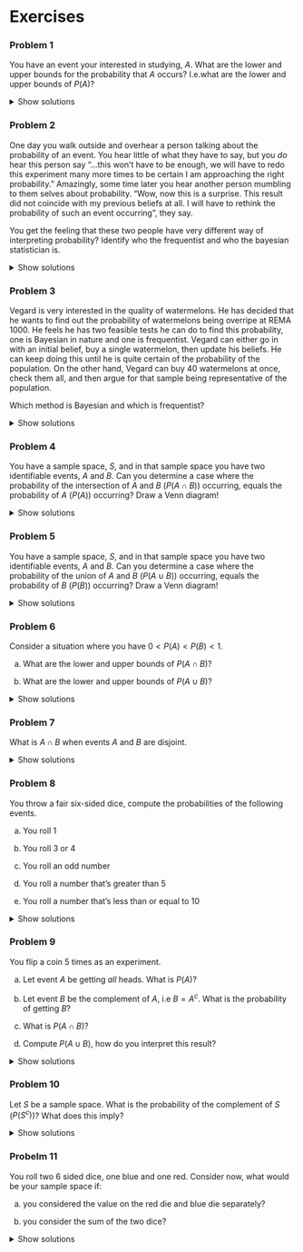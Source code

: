 # Exercises

### Problem 1

You have an event your interested in studying, $A$. What are the lower and upper bounds for the probability that $A$ occurs? I.e.what are the lower and upper bounds of $P(A)$?

<details>

<summary>Show solutions</summary>

By the definition of the probability of an event we know that it's bounded both from above and below. The upper bound being that $A$ is guaranteed, and the lower bound being that it is impossible. We represent this on the interval $[0,1]$. I.e. we know that the probability of even t $A$ occurring is between $0$ and $1$. More compact $P(A)\in[0,1]$

</details>

### Problem 2

One day you walk outside and overhear a person talking about the probability of an event. You hear little of what they have to say, but you *do* hear this person say "...this won't have to be enough, we will have to redo this experiment many more times to be certain I am approaching the right probability." Amazingly, some time later you hear another person mumbling to them selves about probability. "Wow, now this is a surprise. This result did not coincide with my previous beliefs at all. I will have to rethink the probability of such an event occurring", they say.

You get the feeling that these two people have very different way of interpreting probability? Identify who the frequentist and who the bayesian statistician is.

<details>

<summary>Show solutions</summary>

Here, person 1 is using frequentistic methods. Person 1's focus is entirely on getting in as many independent trials as possible to get a clear image of the probability of an event. Person 2 on the other hand has a completely different view. Person 2 obviously had an *initial belief* about the probability of an event, but after seeing a surprising result they were determined to *update* their beliefs about the probability of this event.

</details>

### Problem 3

Vegard is very interested in the quality of watermelons. He has decided that he wants to find out the probability of watermelons being overripe at REMA 1000. He feels he has two feasible tests he can do to find this probability, one is Bayesian in nature and one is frequentist. Vegard can either go in with an initial belief, buy a single watermelon, then update his beliefs. He can keep doing this until he is quite certain of the probability of the population. On the other hand, Vegard can buy 40 watermelons at once, check them all, and then argue for that sample being representative of the population.

Which method is Bayesian and which is frequentist?

<details>

<summary>Show solutions</summary>

The first option here is Bayesian. Vegard has an initial belief on the probability of the watermelons being overripe, and then he iterates and tries to make that more exact by checking one watermelon at the time.

The second option is a very typical frequentist test. From the whole population, a decent chunk is tested at once, in hope that it's a representative sample. In the representative sample overripe watermelons should have the same relative frequency as in the entire population.

</details>

### Problem 4

You have a sample space, $S$, and in that sample space you have two identifiable events, $A$ and $B$. Can you determine a case where the probability of the intersection of $A$ and $B$ ($P(A\cap B)$) occurring, equals the probability of $A$ ($P(A)$) occurring? Draw a Venn diagram!

<details>

<summary>Show solutions</summary>

Recall that the intersection of two events is when **they both** occur. I.e. for us to be in the intersection in a Venn diagram, both shapes have to cover the same area. There are infinitely variations here, but the important part is that $A$ must be **contained** within $B$. When this is the case, all of A will be intersected by $B$ (we say that $A$ is a *subset* of $B$, and the notation is $A\subseteq B$). In this case we get: $$P(A\cap B)=P(A)$$

</details>

### Problem 5

You have a sample space, $S$, and in that sample space you have two identifiable events, $A$ and $B$. Can you determine a case where the probability of the union of $A$ and $B$ ($P(A\cup B)$) occurring, equals the probability of $B$ ($P(B)$) occurring? Draw a Venn diagram!

<details>

<summary>Show solutions</summary>

Recall that the union of two events is when **either one or both** events occur. This means that all area covered by either $A$ or $B$ will be part of the union. We now want the probability of the union occurring to equal the probability of $B$ occurring. Since all area covered by either $A$ or $B$ is part of the union, we can have no excess are beyond $B$, i.e. $A$ should once again be a subset of $B$ ($A\subseteq B$). If this is the case we get: $$P(A\cup B)=P(B).$$

</details>

### Problem 6

Consider a situation where you have $0<P(A)<P(B)<1$.

a)  What are the lower and upper bounds of $P(A\cap B)$?

b)  What are the lower and upper bounds of $P(A\cup B)$?

<details>

<summary>Show solutions</summary>

a)  The intersection tells us that both $A$ and $B$ have to occur, and as such, we the *lower* one of the two gives us an upper bound, as the one event cant intersect with more than the cases where it itself occurs (draw a Venn diagram to confirm). We know nothing as to whether or not $A$ and $B$ are disjoint, and as this is still a possibility we may not have an intersection, this makes $0$ our lower bound. I.e. $$P(A\cap B)\in[0, P(A)]$$

b)  The union tells us that either $A$ or $B$ or both occurs. As all events where either one or both occurs, the unions lower bound is given by the *higher* of the two probabilities. We could also be in a situation where $A\cup B$ cover the whole sample space $S$, and in such a case we would have an upper bound of 1. I.e: $$P(A\cup B)\in[P(B),1]$$

</details>

### Problem 7

What is $A\cap B$ when events $A$ and $B$ are disjoint.

<details>

<summary>Show solutions</summary>

When the two events $A$ and $B$ are disjoint, there are no possible situation that would fit into the intersection $A \cap B$. In set notation we would write: $$A\cap B=\emptyset$$ where $\emptyset$ is called the empty set and denotes a set with no elements.

</details>


### Problem 8

You throw a fair six-sided dice, compute the probabilities of the following events.

a)  You roll 1

b)  You roll 3 or 4

c)  You roll an odd number

d)  You roll a number that's greater than 5

e)  You roll a number that's less than or equal to 10

<details>

<summary>Show solutions</summary>

A fair 6 sided die gives us the sample space $S=\{1,2,3,4,5,6\}$ with each respective outcome having the same probability to be tossed. i.e. if A is an event that denotes any one number being tossed, then: $$
P(A)=\frac{1}{6}$$

a)  Rolling a 1 is a single element in the sample space, i.e. $P(1)=\frac{1}{6}$

b)  3 and 4 constitute 2 possible disjoint outcomes, i.e. $$P(3\cup 4)=P(3)+P(4)=P\frac{1}{6}+\frac{1}{6}=\frac{2}{6}=\frac{1}{3}$$

c)  There are 3 different odd numbered outcomes

$$P(odd)=3\cdot\frac{1}{6}=\frac{1}{2}$$

d)  There is only one possible outcome greater than 5, namely 6. I.e.

$$ P(X>5)=P(6)=\frac{1}{6}$$

e)  Our sample space tells us we can only roll integers from 1 to 6, all of which are less than 10.

$$ P(X\leq10)=P(1\cup2\cup3\cup4\cup5\cup6)=\sum_{i=1}^6\frac{1}{6}=1$$

</details>

### Problem 9

You flip a coin 5 times as an experiment.

a)  Let event $A$ be getting *all* heads. What is $P(A)$?

b)  Let event $B$ be the complement of $A$, i.e $B=A^c$. What is the probability of getting $B$?

c)  What is $P(A\cap B)$?

d)  Compute $P(A \cup B)$, how do you interpret this result?

<details>

<summary>Show solutions</summary>

a)  We treat each coin flip as independent of all the others, we then also let the probability of getting heads be $P(H)=\frac{1}{2}$ for each coin toss. Since each toss is independent we can simply multiply them all together to find our final probability:

$$ P(A)=P(HHHHH)=\prod_{i=1}^5\frac{1}{2}=\left(\frac{1}{2}\right)^5=\frac{1}{2^5}=\frac{1}{32} $$

b)  $B$ being the complement of $A$ means that it will occur whenever $A$ *doesn't*. It's also simple to compute as we can use a nifty formula.

$$\begin{align}P(A^c)=1-P(A) \\
\Rightarrow P(B)=P(A^c)=1-P(A)=1-\frac{1}{32}=\frac{31}{32}
\end{align}$$

c)  Since $A$ and $B$ are *complements*, they are by definition *disjoint*, as at no point will both occur (no intersection!!!). As such, we get a clear implication that $A\cap B=\emptyset$ Following from this $P(A\cap B)=0$

d)  Finally we can compute the union. Recall that we have a formula for this.

$$P(A \cup B)=P(A)+P(B)-P(A\cap B) $$

We know all of the relevant probabilities needed for the computation.

$$ P(A \cup B)=\frac{1}{32}+\frac{31}{32}-0=1 $$

The probability of the union being 1 means that either $A$, $B$ or $A\cap B$ **will** occur. We already know, however that the events are disjoint, and as such there is no intersection. I.e. it's either $A$ or $B$ that \*\*must occur*. Interpretaing this we end up at the quite banal fact that when we do this experiment, we will* either\* end up with 5 heads, or we will not (any other permutation). In fact this situation illustrates a powerful concept concerning complements of events, being that if an event does *not* occur, then the complement *will* occur.

</details>

### Problem 10

Let $S$ be a sample space. What is the probability of the complement of $S$ ($P(S^c)$)? What does this imply?

<details>

<summary>Show solutions</summary>

We know from the axioms that $P(S)=1$, i.e. we can easily compute the complement.

$$ P(S^c)=1-P(S)=1-1=0 $$

This implies that the event of being within the sample space covers all other events. I.e. when we there is no chance of any event occurring that is not in the sample space.

</details>

### Probelm 11

You roll two 6 sided dice, one blue and one red. Consider now, what would be your sample space if:

a)  you considered the value on the red die and blue die separately?

b)  you consider the sum of the two dice?

<details>

<summary>Show solutions</summary>

a)  For every toss, we here have to consider two separate values, and we denote them as $(x,y)$. Each of the two dice can roll from 1 to 6. Adding it all together we can construct the sample space

$$ \begin{align*}S=\left\{(1,1), (1,2), (1,3), (1,4), (1,5), (1,6), \\
(2,1), (2,2), (2,3), (2,4), (2,5), (2,6), \\
(3,1), (3,2), (3,3), (3,4), (3,5), (3,6), \\
(4,1), (4,2), (4,3), (4,4), (4,5), (4,6), \\
(5,1), (5,2), (5,3), (5,4), (5,5), (5,6), \\
(6,1), (6,2), (6,3), (6,4), (6,5), (6,6) \right\}
\end{align*}$$

b)  We now consider the sum of the two dice. The lowest value is when both roll 1's, and the highest possible one is when both roll 6's. Every integer value between these two sums are achievable. We now end up with:

$$ S_{sum}=\{2, 3, 4, 5, 6, 7, 8, 9, 10, 11, 12\} $$

### Problem 12

You throw two dice.

a)  In how many outcomes is their sum less equals 6?

b)  What is the probability of getting a sum total of 2?

<details>

<summary>Show solutions</summary>

a)  If dice 1 rolls a 6, then the other dice will make the sum at least 7, i.e. no candidates. Dice 1 rolls 5, then we get 6 if dice 2 rolls 1, i.e. 1 candidate. Following similar logic if dice 1 rolls 1-4, then each produce 1 more candidate.

In total we end up with 5 outcomes that give us a sum of 6.

b)  For us to have a sum of 2, we need *both* dice to roll 1. i.e. there is only one outcome that nets this event There are 36 possible outcomes. i.e. $P(sum \ 2)=\frac{1}{36}$

</details>

### Problem 13

Let $A=\{1,2,3,4,6\}$, $B=\{2,4,6,8\}$, and $C=\{2,3,4,5\}$.

a)  Find $A\cap B\cap C$

b)  Find $A\cup B\cup C$

<details>

<sumamry>Show solutions

</summary>

a)  Recall first that

$$ A\cap (B\cap C)=A\cap B\cap C $$

So we can find the intersection simply by looking for the elements that appear in all of the sets. We end up with.

$$ A\cap B\cap C = \{2,4\} $$

b)  Recall first that

$$ A\cup (B\cup C)=A\cup B\cup C $$ The union will now consist of any element that falls within any of the sets, and as such we get

$$A\cup B\cup C =\{1,2,3,4,5,6,8\} $$

### Problem 14

You know that the probabilities of some intersections are given by $P(A\cap B)=\frac{1}{2}$ and $P(A\cap B^c)=\frac{1}{3}$. Compute $P(A)$.

<details>

<summary>Show solutions</summary>

Two things are very clear when working with complements, and that's that they are disjoint events and that the probability of one or the other occurring sum to 1 exactly. Directly following from this is that we can *always* make use of the law of total probability when we know the probabilities of the intersections between an event, $A$, and both complements. In this case we have exactly the right information to make use of the law of total probability. Recall the formula. $$ P(A)=\sum_{i=1}^kP(A\cap B_i)=P(A\cap B_1)+\cdots+P(A\cap B_2) $$ Let's use this to compute the probability

$$ P(A)=P(A\cap B)+P(A\cap B^c)=\frac{1}{2}+\frac{1}{3}=\frac{3+2}{6}=\frac{5}{6} $$

### Problem 15

We have an event, $A$, and we are interested in figuring out the probability of it occurring. We know the probabilities of $B_1,...,B_n$ and we know that $\sum_{i=1}^nP(B_i)=1$. Why can't we use the law of total probability here? What could go wrong? (It might help to draw a Venn diagram if you're struggling.)

<details>

<summary>Show solutions</summary>

The problem here is that we don't know if $B_1,...,B_n$ are disjoint events, and since, there may be areas where they intersect with each other, we run the risk of counting some space several times if we were to sum all intersections between $A$ and all $B_i$. We also can't be certain taht the entire sample space is covered by $B_i$ if tehy are not all disjoint (see problem 16 for implications). We can illustrate algebraically (to simplify we reduce some generality, but this argument does extend). Let $$ n=2, \ P(B_1\cap B_2)>0 $$ We can now let the $A\cap (B_1\cap B_2)\neq\emptyset$, i.e. $A$ also occurs in the intersection. We can now try to compute $P(A)$

$$\begin{align*}
P(A)=P(A\cap B_1)+P(A \cap B_2)=P(A\cap((B_1\cap B_2)\cup(B_1\cap B_2^c)))+P(A\cap((B_1\cap B_2)\cup(B_1^c\cap B_2))) \\
=P(A\cap(B_1\cap B_2)) + P(A\cap(B_1\cap B_2^c))+ P(A\cap(B_1\cap B_2)) + P(A\cap(B_1^c\cap B_2)) \\
=2P(A\cap(B_1\cap B_2))+ P(A\cap(B_1\cap B_2^c))+ P(A\cap(B_1^c\cap B_2)) 
\end{align*}$$

As we can see here, we have to account for an area where $A$ intersects twice, and as such, this effect will have us overestimate the probability of $A$ occurring. As such the equation above is necessarily *incorrect*.

</details>

### Problem 16

We have an event, $A$, and we are interested in figuring out the probability of it occurring. We know the probabilities of $B_1,...,B_n$ and we know that all $B_i$ are pairwise disjoint($B_i\cap B_j=\emptyset, \ i\neq j, \ \forall i,j$). Why can't we use the law of total probability here? What could go wrong? (It might help to draw a Venn diagram if you're struggling.)

<details>

<summary>Show solutions</summary>

The problem here is that the sum of all probabilities $P(B_i)$ may not equal 1. If the sum of probabilities $P(B_i)$ is less than 1, then there are cases where no events $B_i$ occur. If $A$ intersects here, the law of total probability will lead us to underestimating $P(A)$, as there is no $B_i$ that intersects this part of $A$. Let's try to show this algebraically (we reduce generality here too, but argument holds). $$ P((B_1\cup...\cup B_n)^c)>0, \ (B_1\cup...\cup B_n)^c\subset A, \ n=2 $$ If we try to compute using the law of total probability we then get

$$ P(A)=P(A\cap B_1)+P(A\cap B_2) \ (*)$$

Note that $(E_1\cup E_2)^c=E_1^c\cap E_2^c$

From this we know that $B_1^c \cap B_2^c\subset A$.

Because they are disjoint we also know that $B_1\subset B_2^c, \ B_2\subset B_1^c$, but we obviously have $B_1, B_2\not\subset B_1^c \cap B_2^c$, as any event will be disjoint with its complement.

This tells us that we don't account for $B_1^c \cap B_2^c\subset A$ in $(*)$, and thus we *must* be underestimating the probability, and the equation *cannot* hold.

</details>

### Problem 17

We are considering the probability of an event, $A$. We know that $P(A\cap B)=0.2$ and that $P(A\cap B^c)=0.05$. Compute $P(A)$.

<details>

<summary>Show solutions</summary>

By definition, the events $B$ and $B^c$ are disjoint and $P(B)+P(B^c)=1$, and as such, we can make use of the law of total probability. $$ P(A)=\sum_{i=1}^nP(A\cap B_i)=P(A\cap B)+P(A\cap B^c)=0.2+0.05=0.25=\frac{1}{4} $$

</details>

### Problem 18

We get that $P(A)=0.7$, $P(B_1)=0.3$, $P(B_2)=0.2$, $P(B_3)=0.5$. All $B_i$ are disjoint events. We also get that $P(A | B_1)=0.3$, $P(A | B_2)=0.9$. Find $P(A | B_3)$ using the law of total probability.

<details>

<summary>Show solutions</summary>

We need to rewrite the law of total probability to compute the conditional probability we want. Let's use the definition conditional probability for this. $$
P(A|B)=\frac{P(A\cap B)}{P(B)} \Rightarrow P(A\cap B)=P(A | B)P(B) \ (*)
$$

Recall the law of total probability, now we can rewrite it by substituting in $(*)$. We can use this altered equation to solve for $P(A|B_3)$

$$ \begin{align*}
P(A)=\sum_{i=1}^nP(A\cap B_i)=\sum^n_{i=1}P(A|B_i)P(B_i) \\
\Rightarrow P(A)=P(A|B_1)P(B_1)+P(A|B_2)P(B_2)+P(A|B_3)P(B_3) \\
\Rightarrow P(A|B_3)=\frac{P(A)-P(A|B_1)P(B_1)-P(A|B_2)P(B_2)}{P(B_3)}
\end{align*}$$

Now we can easily compute $P(A|B_3)$

$$
P(A|B_3)=\frac{0.7-0.3*0.3-0.2*0.9}{0.5}=\frac{0.7-0.09-0.18}{0.5}=0.86
$$

</details>

### Problem 19

Consider two events, $A$and $B$. You get that $P(A)=0.1$, $P(B)=0.2$ and $P(A\cap B)=0.05$. Compute \$P(A \cup B) \$ Argue for why $P(A\cup B)=P(A)+P(B)-P(A\cap B)$ makes sense.

<details>

<summary>Show solution</summary>

We already know the formula used for the computation.

$$ P(A\cup B)=0.1+0.2-0.05=0.25 $$

To argue for why the formula makes sense, let's first divide up the union between A and B into disjoint parts. We know that the union includes any element within either A, B or both. We will have one part which is A and *not* B, and these will can be represented as intersections in and of themselves, i.e. $A\cap B^c$ and $A^c \cap B$. The final part of the union is when *both* A and B occurr, meaning our intersection $A\cap B$. With this we can find a formula for the union $$ P(A\cup B)=P(A\cap B^c)+P(A^c\cap B)+P(A\cap B) \ (*)$$ Now, let's consider $P(A)$ and $P(B)$. Any set $A$ can necessarily be constructed by the union of it's intersection with another set $B$ and the complement of that set $B^c$ on the sample space $S$. This is very technical, but the idea is that every element (possible outcome) within $A$ will either also be in $B$, or not, hence ion $B^c$. This idea let's us rewrite $P(A)+P(B)$, and we will represent them as sums similar to what we have in $(*)$.

$$\begin{align*}P(A)+P(B)=P(A\cap B)+P(A\cap B^c)+P(A\cap B)+P(A^c\cap B)=2P(A\cap B)+P(A\cap B^c)+P(A\cap B) \ (**)\end{align*}$$

It's plain to see that that $(**)-P(A\cap B)=(*)$

$$\therefore P(A\cup B)=P(A)+P(B)-P(A\cap B) $$

</details>

### Problem 20

You get that $P(B)=0.5$, $P(A\cap B)=0.4$. Compute $P(A|B)$.

<details>

<summary>Show solutions</summary>

We compute the conditional probability using the definition.

$$ P(A|B)=\frac{P(A\cap B)}{P(B)}=\frac{0.4}{0.5}=0.8 $$

</details>

### Problem 21

You get that $P(B)=0.2$, $P(A | B)=0.9$. Compute $P(A\cap B)$.

<details>

<summary>Show solution</summary>

We make use of the definition here to compute the probability.

$$
\begin{align*} 
P(A|B)=\frac{P(A\cap B)}{P(B)} \Rightarrow P(A\cap B)=P(A|B)P(B) \\
P(A|B)=0.9*0.2=0.18
\end{align*}
$$

</details>

### Problem 22

You find that $P(A)=0.6, \ P(B)=0.3$ and $P(A|B)+P(B|A)=0.9$. Find $P(A\cap B)$.

<details>

<summary>Show solutions</summary>

Let's try to rewrite $P(A|B)+P(B|A)=0.9$ and solve for $P(A\cap B)$.

$$\begin{align*}
P(A|B)+P(B|A)=0.9 \Leftrightarrow \frac{P(A\cap B)}{P(B)}+\frac{P(A\cap B)}{P(A)}=\frac{9}{10} \\
\Leftrightarrow \frac{10}{3}P(A\cap B)+\frac{10}{6}P(A\cap B)=\frac{9}{10} \\
\Leftrightarrow \frac{30}{6}P(A\cap B)=\frac{9}{10} \Leftrightarrow 5P(A\cap B)=\frac{9}{10} \\
\therefore P(A\cap B)=\frac{9}{50}=0.18
\end{align*}$$

</details>

### Problem 23

You get that $P((A\cup B)^c)=\frac{1}{2}$ and that $P(A\cap B)=\frac{3}{20}$ $C$ is the event that either $A$ or $B$ occurs, but *not* both. What is $P(C)$?

<details>

<summary>Show solution</summary>

First we should find a way to express $P(C)$. The probability of $E$ occurring is obviously related to the probabilities of $A$ and $B$ occrring. but we have to *remove* any cases where both of them occur, i.e. the intersection. Recall from problem 19 as we can construct an event $A$ as all the outcomes *shared with* $B$ ($P(A\cap B)$) and all the outcomes which aren't shared, or shared with *not* $B$ (the complement $P(A\cap B^c)$), in the same sample space. I.e.

$$ P(A)=P(A\cap B)+P(A\cap B^c) $$

The same can be done for $B$. Now to construct $P(C)$ we can remove the respective $P(A\cap B)$ andb sum the remaining probabilities.

$$P(C)=P(A\cap B^c)+P(A^c\cap B)=P(A\cup B)-P(A\cap B)$$ Now we can finally start relating this to the probabilities given in the problem. We need to recall the complement rule, before we can compute however.

$$ P(A)=1-P(A^c) \Rightarrow P(A\cup B)=1-P((A\cup B)^c)$$

We can substitute this in to the expression for $P(C)$

$$ P(C)=1-P((A\cup B)^c)-P(A\cap B)=1-\frac{1}{2}-\frac{3}{20}=\frac{7}{20}=0.35 $$

</details>

### Problem 24

Prove that for any event $A$ such that $A$ is independent of another event $B$, show that

$$P(A|B)=P(A)$$

<details>

<summary>Show solution</summary>

Consider first the definition of independence.

$$ P(A\cap B)=P(A)P(B) \ (*)$$

Now let's also consider the definition of conditional probability.

$$ P(A|B)=\frac{P(A\cap B)}{P(B)} $$

Finally let's substitute in the definition given in $(*)$ and reduce the fraction.

$$ P(A|B)=\frac{P(A)P(B)}{P(B)}=P(A) \  \  \  \ \  \ q.e.d.$$

</details>

### Problem 25

You find that $P(A)=\frac{3}{10}$, $P(B)=\frac{1}{2}$ and $P(A\cap B)=\frac{3}{10}$

Are events $A$ and $B$ independent?

<details>

<summary>Show solution</summary>

We check if the probabilities fulfill the conditions given by the definition.

$$ P(A)P(B)=\frac{3}{10}\frac{1}{2}=\frac{3}{20}\neq\frac{3}{10}=P(A\cap B) $$ I.e. A and B are *not* independent.

</details>

### Problem 26

You find that $P(A)=\frac{5}{8}$, $P(B)=\frac{1}{5}$ and $P(A\cap B)=\frac{1}{8}$

Are events $A$ and $B$ independent?

<details>

<summary>Show solution</summary>

We check if the probabilities fulfill the conditions given by the definition.

$$ P(A)P(B)=\frac{5}{8}\frac{1}{5}=\frac{1}{8}=P(A\cap B) $$ I.e. A and B are independent.

</details>

### Problem 26

You find that $P(A)=\frac{5}{8}$, $P(B)=\frac{1}{5}$ and $P(A\cap B)=\frac{1}{8}$

Are events $A$ and $B$ independent?

<details>

<summary>Show solution</summary>

We check if the probabilities fulfill the conditions given by the definition.

$$ P(A)P(B)=\frac{5}{8}\frac{1}{5}=\frac{1}{8}=P(A\cap B) $$ I.e. A and B are independent.

</details>

### Problem 27

You find that $P(A)=1$, $P(B)=0.2$ and $P(A\cap B)=0.125$

Are events $A$ and $B$ independent?

<details>

<summary>Show solution</summary>

We check if the probabilities fulfill the conditions given by the definition.

$$ P(A)P(B)=1*0.2=0.2\neq 0.125=P(A\cap B) $$ I.e. A and B are *not* independent.

</details>

### Problem 28

You find that $P(A)=\frac{3}{4}$ and $P(A\cap B)=\frac{1}{10}$

What must $P(B)$ be for the events $A$ and $B$ to be independent.

<details>

<summary>Show solution</summary>

Our criterion follows from the definition.

$$P(A\cap B)=P(A)P(B) \Rightarrow P(B)=\frac{P(A\cap B)}{P(A)} $$ Now we can compute the probability.

$$ P(B)=\frac{\frac{1}{10}}{\frac{3}{4}}=\frac{1}{10}\frac{4}{3}=\frac{4}{30}=\frac{2}{15} $$

So $P(B)$ should be $\frac{2}{15}\approx0.133$

</details>

### Proplem 29

You have $P(A|B)=0.3$, $P(A)=0.4$, $P(B)=0.1$. Compute the probability $P(B|A)$.

<details>

<summary>Show solution</summary>

Here we can simply compute using Bayes rule!

$$ P(B|A)=\frac{P(A|B)P(B)}{P(A)} $$ Let's compute:

$$ P(B|A)=\frac{0.3*0.1}{0.4}=\frac{0.03}{0.4}=2.5*0.03=0.075$$

So we conclude the probability of B given A is 7.5%

</summary>

### Problem 30

A certain disease affects 1% of a population. A test for the disease is 90% accurate for those who have the disease (i.e., it correctly identifies 90% of sick people) but also has a 5% false positive rate (i.e., it incorrectly identifies 5% of healthy people as having the disease).

If a randomly chosen person tests positive, what is the probability that they actually have the disease?

Following, what would be the probability that someone testing positive is *not* sick?

Would you consider this to be a good test?

<details>

<summary>Show solution</summary>

Let S be the event that a random person is suffering from the unnamed disease. Let T be the event that a random person gets a positive test. With this in mind, let's try to identify what is given in the text.

$$ \begin{align*}
P(S)=0.01 \Rightarrow P(S^c)=0.99 \\
P(T|S)=0.90 \\
P(T|S^c)=0.05 
\end{align*}$$

We are now looking for then probability that a person who tests positive is sick. i.e. $P(S|T)$.

$$\begin{align*}
P(S|T)=\frac{P(S\cap T)}{P(S)}=\frac{P(T|S)P(S)}{P(T)}
\end{align*}$$

We already know the values of $P(T|S)$ and $P(S)$. Remains to find $P(T)$.

We can attempt to use the law of total probability to find $P(T)$.

$$ P(T)=P(T|S)P(S)+P(T|S^c)P(S^c)=0.90*0.01+0.05*0.99=0.009+0.0495=0.0585 $$

Finally; we can compute $P(S|T)$

$$P(S|T)=\frac{0.90*0.01}{0.0585}\approx0.154$$

Let's now find the complement, i.e. $P(S^c|t)=1-P(S|T)$.

$$P(S^c|T)\approx1-0.154=0.846$$

This should in no way be considered. When only 15% of cases report a true positive, that's a bad sign. The false positive that constitutes about 85% of the positive tests is what we would call *Type I errors*. There is no *one* answer to what's good level of Type I errors to have is when doing a test, but the most common benchmark is 5% (commonly denoted as $\alpha=0.05$, and is usually called the significance level of a test).

</details>

### Problem 31

Let $A$ and $B$ be disjoint events. What is $P(A\cap B)$? Feel free to draw a venn diagram to visualise this concept.

<details>

<summary>Show solution</summary>

When $A$ and $B$ disjoint, we get that

$$A\cap B=\emptyset \Rightarrow P(A\cap B)=0$$

Let's plug this into the definition of a conditional probability.

$$ P(A|B)=\frac{P(A\cap B)}{P(B)}=\frac{0}{P(B)}=0 $$



